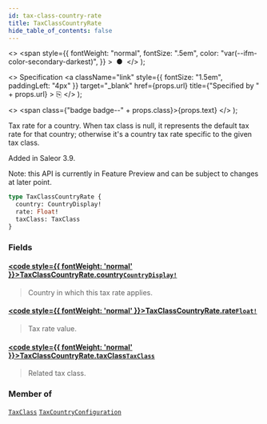 ```yaml
---
id: tax-class-country-rate
title: TaxClassCountryRate
hide_table_of_contents: false
---
```


  <>
    <span
      style={{
        fontWeight: "normal",
        fontSize: ".5em",
        color: "var(--ifm-color-secondary-darkest)",
      }}
    >
      &nbsp;●&nbsp;
    </span>
  </>
);

  <>
    Specification
    <a
      className="link"
      style={{ fontSize: "1.5em", paddingLeft: "4px" }}
      target="\_blank"
      href={props.url}
      title={"Specified by " + props.url}
    >
      ⎘
    </a>
  </>
);

  <>
    <span class={"badge badge--" + props.class}>{props.text}</span>
  </>
);

Tax rate for a country. When tax class is null, it represents the default tax rate for that country; otherwise it's a country tax rate specific to the given tax class.

Added in Saleor 3.9.

Note: this API is currently in Feature Preview and can be subject to changes at later point.

```graphql
type TaxClassCountryRate {
  country: CountryDisplay!
  rate: Float!
  taxClass: TaxClass
}
```

### Fields

#### [<code style={{ fontWeight: 'normal' }}>TaxClassCountryRate.<b>country</b></code>](#)<Bullet />[`CountryDisplay!`](../../../developer/api-reference/objects/country-display) <Badge class="secondary" text="non-null"/> <Badge class="secondary" text="object"/>

> Country in which this tax rate applies.

#### [<code style={{ fontWeight: 'normal' }}>TaxClassCountryRate.<b>rate</b></code>](#)<Bullet />[`Float!`](../../../developer/api-reference/scalars/float) <Badge class="secondary" text="non-null"/> <Badge class="secondary" text="scalar"/>

> Tax rate value.

#### [<code style={{ fontWeight: 'normal' }}>TaxClassCountryRate.<b>taxClass</b></code>](#)<Bullet />[`TaxClass`](../../../developer/api-reference/objects/tax-class) <Badge class="secondary" text="object"/>

> Related tax class.

### Member of

[`TaxClass`](../../../developer/api-reference/objects/tax-class) <Badge class="secondary" text="object"/><Bullet />[`TaxCountryConfiguration`](../../../developer/api-reference/objects/tax-country-configuration) <Badge class="secondary" text="object"/>
